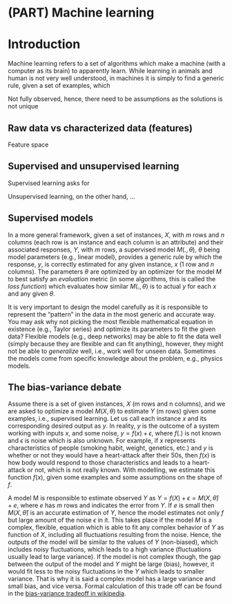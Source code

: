 # (PART) Machine learning {-} 
# Introduction

Machine learning refers to a set of algorithms which make a machine (with a computer as its brain) to apparently learn. While learning in animals and human is not very well understood, in machines it is simply to find a generic rule, given a set of examples, which  



Not fully observed, hence, there need to be assumptions as the solutions is not unique

## Raw data vs characterized data (features) 

Feature space

## Supervised and unsupervised learning
Supervised learning asks for 

Unsupervised learning, on the other hand, ...

## Supervised models
In a more general framework, given a set of instances, $X$, with $m$ rows and $n$ columns (each row is an instance and each column is an attribute) and their associated responses, $Y$, with $m$ rows, a supervised model $M(.,\theta)$, $\theta$ being model parameters (e.g., linear model), provides a generic rule by which the response, $y$, is correctly estimated for any given instance, $x$ ($1$ row and $n$ columns). The parameters $\theta$ are optimized by an optimizer for the model $M$ to best satisfy an *evaluation* metric (in some algorithms, this is called the *loss function*) which evaluates how similar $M(.,\theta)$ is to actual $y$ for each $x$ and any given $\theta$.

It is very important to design the model carefully as it is responsible to represent the "pattern" in the data in the most generic and accurate way. You may ask why not picking the most flexible mathematical equation in existence (e.g., Taylor series) and optimize its parameters to fit the given data? Flexible models (e.g., deep networks) may be able to fit the data well (simply because they are flexible and can fit anything), however, they might not be able to *generalize* well, i.e., work well for unseen data. Sometimes the models come from specific knowledge about the problem, e.g., physics models. 

## The bias-variance debate {#sec:biasVariance} 
Assume there is a set of given instances, $X$ (m rows and n columns), and we are asked to optimize a model $M(X, \theta)$ to estimate $Y$ (m rows) given some examples, i.e., supervised learning. Let us call each instance $x$ and its corresponding desired output as $y$. In reality, $y$ is the outcome of a system working with inputs $x$, and some noise, $y=f(x)+\epsilon$, where $f(.)$ is not known and $\epsilon$ is noise which is also unknown. For example, if $x$ represents characteristics of people (smoking habit, weight, genetics, etc.) and $y$ is whether or not they would have a heart-attack after their 50s, then $f(x)$ is how body would respond to those characteristics and leads to a heart-attack or not, which is not really known. With modelling, we estimate this function $f(x)$, given some examples and some assumptions on the shape of $f$. 

A model M is responsible to estimate observed $Y$ as $Y=f(X)+\epsilon=M(X, \hat{\theta})+e$, where $e$ has $m$ rows and indicates the error from $Y$. If $e$ is small then $M(X, \hat{\theta})$ is an accurate estimation of $Y$, hence the model estimates not only $f$ but large amount of the noise $\epsilon$ in it. This takes place if the model $M$ is a complex, flexible, equation which is able to fit any complex behavior of $Y$ as function of $X$, including all fluctuations resulting from the noise. Hence, the outputs of the model will be similar to the values of $Y$ (non-biased), which includes noisy fluctuations, which leads to a high variance (fluctuations usually lead to large variance). If the model is not complex though, the gap between the output of the model and $Y$ might be large (bias), however, it would fit less to the noisy fluctuations in the $Y$ which leads to smaller variance. That is why it is said a complex model has a large variance and small bias, and vice versa. Formal calculation of this trade off can be found in the [bias-variance tradeoff in wikipedia](https://en.wikipedia.org/wiki/Bias%E2%80%93variance_tradeoff#Derivation).


